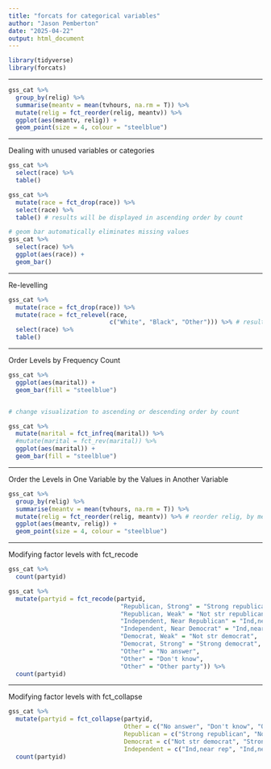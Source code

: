 ```yaml
---
title: "forcats for categorical variables"
author: "Jason Pemberton"
date: "2025-04-22"
output: html_document
---
```


```r
library(tidyverse)
library(forcats)
```

---

```r
gss_cat %>% 
  group_by(relig) %>% 
  summarise(meantv = mean(tvhours, na.rm = T)) %>% 
  mutate(relig = fct_reorder(relig, meantv)) %>% 
  ggplot(aes(meantv, relig)) +
  geom_point(size = 4, colour = "steelblue")
```

---

Dealing with unused variables or categories
```r
gss_cat %>% 
  select(race) %>% 
  table()

gss_cat %>% 
  mutate(race = fct_drop(race)) %>% 
  select(race) %>% 
  table() # results will be displayed in ascending order by count

# geom bar automatically eliminates missing values
gss_cat %>%
  select(race) %>%
  ggplot(aes(race)) +
  geom_bar()

```

---

Re-levelling
```r
gss_cat %>% 
  mutate(race = fct_drop(race)) %>% 
  mutate(race = fct_relevel(race,
                            c("White", "Black", "Other"))) %>% # results will be displayed in order you specify
  select(race) %>% 
  table()
```

---

Order Levels by Frequency Count

```r
gss_cat %>% 
  ggplot(aes(marital)) +
  geom_bar(fill = "steelblue")


# change visualization to ascending or descending order by count

gss_cat %>% 
  mutate(marital = fct_infreq(marital)) %>% 
  #mutate(marital = fct_rev(marital)) %>% 
  ggplot(aes(marital)) +
  geom_bar(fill = "steelblue")
```

---

Order the Levels in One Variable by the Values in Another Variable

```r
gss_cat %>% 
  group_by(relig) %>% 
  summarise(meantv = mean(tvhours, na.rm = T)) %>% 
  mutate(relig = fct_reorder(relig, meantv)) %>% # reorder relig, by meantv
  ggplot(aes(meantv, relig)) +
  geom_point(size = 4, colour = "steelblue")
```

---

Modifying factor levels with fct_recode

```r
gss_cat %>% 
  count(partyid)

gss_cat %>% 
  mutate(partyid = fct_recode(partyid,
                               "Republican, Strong" = "Strong republican",
                               "Republican, Weak" = "Not str republican",
                               "Independent, Near Republican" = "Ind,near rep",
                               "Independent, Near Democrat" = "Ind,near dem",
                               "Democrat, Weak" = "Not str democrat",
                               "Democrat, Strong" = "Strong democrat",
                               "Other" = "No answer",
                               "Other" = "Don't know",
                               "Other" = "Other party")) %>% 
  count(partyid)
```

---

Modifying factor levels with fct_collapse

```r
gss_cat %>% 
  mutate(partyid = fct_collapse(partyid,
                                Other = c("No answer", "Don't know", "Other party"),
                                Republican = c("Strong republican", "Not str republican"),
                                Democrat = c("Not str democrat", "Strong democrat"),
                                Independent = c("Ind,near rep", "Ind,near dem", "Independent"))) %>% 
  count(partyid)
```

